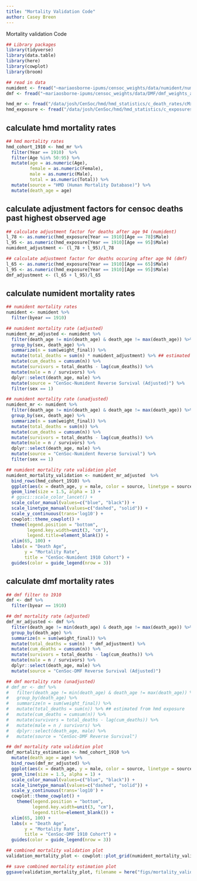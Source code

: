 ```yaml
---
title: "Mortality Validation Code"
author: Casey Breen
---
```


Mortality validation Code

```r
## Library packages 
library(tidyverse)
library(data.table)
library(here)
library(cowplot)
library(broom)

## read in data 
numident <- fread("~mariaosborne-ipums/censoc_weights/data/numident/numident_weights_all_adjusted_final.csv")
dmf <- fread("~mariaosborne-ipums/censoc_weights/data/DMF/dmf_weights_all_adjusted_final.csv")

hmd_mr <- fread("/data/josh/CenSoc/hmd/hmd_statistics/c_death_rates/cMx_1x1/USA.cMx_1x1.txt") 
hmd_exposure <- fread("/data/josh/CenSoc/hmd/hmd_statistics/c_exposures/cExposures_1x1/USA.cExposures_1x1.txt")
```


## calculate hmd mortality rates 

```r
## hmd mortality rates  
hmd_cohort_1910 <- hmd_mr %>% 
  filter(Year == 1910)  %>% 
  filter(Age %in% 50:95) %>% 
  mutate(age = as.numeric(Age),
         female = as.numeric(Female),
         male = as.numeric(Male),
         total = as.numeric(Total)) %>% 
  mutate(source = "HMD (Human Mortality Database)") %>% 
  mutate(death_age = age) 
```


## calculate adjustment factors for censoc deaths past highest observed age

```r
## calculate adjustment factor for deaths after age 94 (numident) 
l_78 <- as.numeric(hmd_exposure[Year == 1910][Age == 78]$Male)
l_95 <- as.numeric(hmd_exposure[Year == 1910][Age == 95]$Male)
numident_adjustment <- (l_78 + l_95)/l_78

## calculate adjustment factor for deaths occuring after age 94 (dmf)
l_65 <- as.numeric(hmd_exposure[Year == 1910][Age == 65]$Male)
l_95 <- as.numeric(hmd_exposure[Year == 1910][Age == 95]$Male)
dmf_adjustment <- (l_65 + l_95)/l_65
```



## calculate numident mortality rates 

```r
## numident mortality rates 
numident <- numident %>% 
  filter(byear == 1910)

## numident mortality rate (adjusted)
numident_mr_adjusted <- numident %>% 
  filter(death_age != min(death_age) & death_age != max(death_age)) %>% 
  group_by(sex, death_age) %>% 
  summarize(n = sum(weight_final)) %>% 
  mutate(total_deaths = sum(n) * numident_adjustment) %>% ## estimated from hmd exposure 
  mutate(cum_deaths = cumsum(n)) %>% 
  mutate(survivors = total_deaths - lag(cum_deaths)) %>% 
  mutate(male = n / survivors) %>% 
  dplyr::select(death_age, male) %>% 
  mutate(source = "CenSoc-Numident Reverse Survival (Adjusted)") %>% 
  filter(sex == 1)

## numident mortality rate (unadjusted)
numident_mr <- numident %>% 
  filter(death_age != min(death_age) & death_age != max(death_age)) %>% 
  group_by(sex, death_age) %>% 
  summarize(n = sum(weight_final)) %>% 
  mutate(total_deaths = sum(n)) %>% 
  mutate(cum_deaths = cumsum(n)) %>% 
  mutate(survivors = total_deaths - lag(cum_deaths)) %>% 
  mutate(male = n / survivors) %>% 
  dplyr::select(death_age, male) %>% 
  mutate(source = "CenSoc-Numident Reverse Survival") %>% 
  filter(sex == 1)

## numident mortality rate validation plot 
numident_mortality_validation <- numident_mr_adjusted  %>% 
  bind_rows(hmd_cohort_1910) %>% 
  ggplot(aes(x = death_age, y = male, color = source, linetype = source)) + 
  geom_line(size = 1.5, alpha = 1) + 
  # ggsci::scale_color_lancet() + 
  scale_color_manual(values=c("blue", "black")) + 
  scale_linetype_manual(values=c("dashed", "solid")) + 
  scale_y_continuous(trans='log10') + 
  cowplot::theme_cowplot() + 
  theme(legend.position = "bottom",
        legend.key.width=unit(3, "cm"),
        legend.title=element_blank()) + 
  xlim(65, 100) + 
  labs(x = "Death Age",
       y = "Mortality Rate",
       title = "CenSoc-Numident 1910 Cohort") + 
  guides(color = guide_legend(nrow = 3))
```

## calculate dmf mortality rates 

```r
## dmf filter to 1910
dmf <- dmf %>% 
  filter(byear == 1910) 

## dmf mortality rate (adjusted)
dmf_mr_adjusted <- dmf %>% 
  filter(death_age != min(death_age) & death_age != max(death_age)) %>% 
  group_by(death_age) %>% 
  summarize(n = sum(weight_final)) %>% 
  mutate(total_deaths = sum(n)  * dmf_adjustment) %>% 
  mutate(cum_deaths = cumsum(n)) %>% 
  mutate(survivors = total_deaths - lag(cum_deaths)) %>% 
  mutate(male = n / survivors) %>% 
  dplyr::select(death_age, male) %>% 
  mutate(source = "CenSoc-DMF Reverse Survival (Adjusted)")

## dmf mortality rate (unadjusted)
# dmf_mr <- dmf %>% 
#   filter(death_age != min(death_age) & death_age != max(death_age)) %>% 
#   group_by(death_age) %>% 
#   summarize(n = sum(weight_final)) %>% 
#   mutate(total_deaths = sum(n)) %>% ## estimated from hmd exposure 
#   mutate(cum_deaths = cumsum(n)) %>% 
#   mutate(survivors = total_deaths - lag(cum_deaths)) %>% 
#   mutate(male = n / survivors) %>% 
#   dplyr::select(death_age, male) %>% 
#   mutate(source = "CenSoc-DMF Reverse Survival")

## dmf mortality rate validation plot 
dmf_mortality_estimation <- hmd_cohort_1910 %>% 
  mutate(death_age = age) %>% 
  bind_rows(dmf_mr_adjusted) %>% 
  ggplot(aes(x = death_age, y = male, color = source, linetype = source)) + 
  geom_line(size = 1.5, alpha = 1) + 
  scale_color_manual(values=c("blue", "black")) + 
  scale_linetype_manual(values=c("dashed", "solid")) + 
  scale_y_continuous(trans='log10') + 
  cowplot::theme_cowplot() + 
    theme(legend.position = "bottom",
          legend.key.width=unit(3, "cm"),
          legend.title=element_blank()) + 
  xlim(65, 100) + 
  labs(x = "Death Age",
       y = "Mortality Rate",
       title = "CenSoc-DMF 1910 Cohort") + 
  guides(color = guide_legend(nrow = 3)) 
```


```r
## combined mortality validation plot
validation_mortality_plot <- cowplot::plot_grid(numident_mortality_validation, dmf_mortality_estimation, labels = "auto")

## save combined mortality estimation plot 
ggsave(validation_mortality_plot, filename = here("figs/mortality_validation_hmd_plot.png"), width = 12, height = 5)
```


